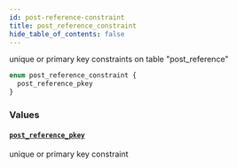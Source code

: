 ```yaml
---
id: post-reference-constraint
title: post_reference_constraint
hide_table_of_contents: false
---
```


unique or primary key constraints on table "post_reference"

```graphql
enum post_reference_constraint {
  post_reference_pkey
}
```

### Values

#### [`post_reference_pkey`](#)

unique or primary key constraint
